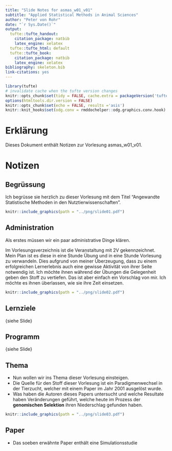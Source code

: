 ```yaml
---
title: "Slide Notes for asmas_w01_v01"
subtitle: "Applied Statistical Methods in Animal Sciences"
author: "Peter von Rohr"
date: "`r Sys.Date()`"
output:
  tufte::tufte_handout:
    citation_package: natbib
    latex_engine: xelatex
  tufte::tufte_html: default
  tufte::tufte_book:
    citation_package: natbib
    latex_engine: xelatex
bibliography: skeleton.bib
link-citations: yes
---
```


```r
library(tufte)
# invalidate cache when the tufte version changes
knitr::opts_chunk$set(tidy = FALSE, cache.extra = packageVersion('tufte'))
options(htmltools.dir.version = FALSE)
knitr::opts_chunk$set(echo = FALSE, results ='asis') 
knitr::knit_hooks$set(odg.conv = rmddochelper::odg.graphics.conv.hook)
```

# Erklärung
Dieses Dokument enthält Notizen zur Vorlesung asmas_w01_v01.

# Notizen

## Begrüssung
Ich begrüsse sie herzlich zu dieser Vorlesung mit dem Titel "Angewandte Statistische Methoden in den Nutztierwissenschaften". 

```r
knitr::include_graphics(path = "../png/slide01.pdf")
```

## Administration
Als erstes müssen wir ein paar administrative Dinge klären. 

Im Vorlesungsverzeichnis ist die Veranstaltung mit 2V gekennzeichnet. Mein Plan ist es diese in eine Stunde Übung und in eine Stunde Vorlesung zu verwandeln. Dies aufgrund von meiner Überzeugung, dass zu einem erfolgreichen Lernerlebnis auch eine gewisse Aktivität von ihrer Seite notwendig ist. Ich möchte ihnen während der Übungen die Gelegenheit geben den Stoff zu vertiefen. Das ist aber einfach ein Vorschlag von mir. Ich möchte es ihnen überlassen, wie sie ihre Zeit einsetzen.

```r
knitr::include_graphics(path = "../png/slide02.pdf")
```


## Lernziele
{siehe Slide}


## Programm
{siehe Slide}


## Thema
* Nun wollen wir ins Thema dieser Vorlesung einsteigen. 
* Die Quelle für den Stoff dieser Vorlesung ist ein Paradigmenwechsel in der Tierzucht, welcher mit einem Paper im Jahr 2001 ausgelöst wurde. 
* Was haben die Autoren dieses Papers untersucht und welche Resultate haben Veränderungen geführt, welche heute im Prozess der __genomischen Selektion__ ihren Niederschlag gefunden haben.

```r
knitr::include_graphics(path = "../png/slide03.pdf")
```


## Paper
* Das soeben erwähnte Paper enthält eine Simulationsstudie


